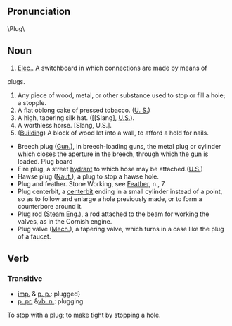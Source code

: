 ==Pronunciation==
\Plug\
==Noun==
# [[Elec.]]. A switchboard in which connections are made by means of
plugs.
# Any piece of wood, metal, or other substance used to stop or fill a hole; a stopple.
# A flat oblong cake of pressed tobacco. ([[U. S.]])
# A high, tapering silk hat. ([[Slang], [[U.S.]]).
# A worthless horse. [Slang, U.S.].
# ([[Building]]) A block of wood let into a wall, to afford a hold for nails.

*Breech plug ([[Gun.]]), in breech-loading guns, the metal plug or cylinder which closes the aperture in the breech, through which the gun is loaded. Plug board 
*Fire plug, a street [[hydrant]] to which hose may be attached.([[U.S.]])
*Hawse plug ([[Naut.]]), a plug to stop a hawse hole.
*Plug and feather. Stone Working, see [[Feather]], n., 7.
*Plug centerbit, a [[centerbit]] ending in a small cylinder instead of a point, so as to follow and enlarge a hole previously made, or to form a counterbore around it.
*Plug rod ([[Steam Eng.]]), a rod attached to the beam for working the valves, as in the Cornish engine.
*Plug valve ([[Mech.]]), a tapering valve, which turns in a case like the plug of a faucet.

== Verb==
===Transitive===
*[[imp.]] & [[p. p.]]: plugged}
*[[p. pr.]] &[[vb. n.]]: plugging

To stop with a plug; to make tight by stopping a hole.